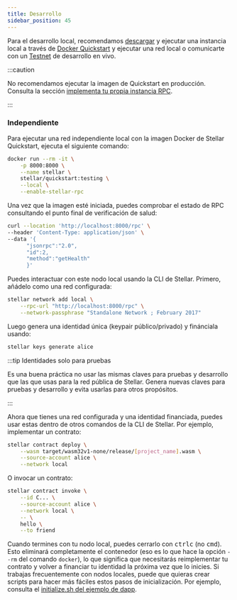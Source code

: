 ```yaml
---
title: Desarrollo
sidebar_position: 45
---
```


Para el desarrollo local, recomendamos [descargar](https://hub.docker.com/r/stellar/quickstart) y ejecutar una instancia local a través de [Docker Quickstart](https://github.com/stellar/quickstart) y ejecutar una red local o comunicarte con un [Testnet] de desarrollo en vivo.

:::caution

No recomendamos ejecutar la imagen de Quickstart en producción. Consulta la sección [implementa tu propia instancia RPC](./installing.mdx).

:::

### Independiente

Para ejecutar una red independiente local con la imagen Docker de Stellar Quickstart, ejecuta el siguiente comando:

```bash
docker run --rm -it \
    -p 8000:8000 \
    --name stellar \
    stellar/quickstart:testing \
    --local \
    --enable-stellar-rpc
```

Una vez que la imagen esté iniciada, puedes comprobar el estado de RPC consultando el punto final de verificación de salud:

```bash
curl --location 'http://localhost:8000/rpc' \
--header 'Content-Type: application/json' \
--data '{
      "jsonrpc":"2.0",
      "id":2,
      "method":"getHealth"
      }'
```

Puedes interactuar con este nodo local usando la CLI de Stellar. Primero, añádelo como una red configurada:

```bash
stellar network add local \
    --rpc-url "http://localhost:8000/rpc" \
    --network-passphrase "Standalone Network ; February 2017"
```

Luego genera una identidad única (keypair público/privado) y finánciala usando:

```bash
stellar keys generate alice
```

:::tip Identidades solo para pruebas

Es una buena práctica no usar las mismas claves para pruebas y desarrollo que las que usas para la red pública de Stellar. Genera nuevas claves para pruebas y desarrollo y evita usarlas para otros propósitos.

:::

Ahora que tienes una red configurada y una identidad financiada, puedes usar estas dentro de otros comandos de la CLI de Stellar. Por ejemplo, implementar un contrato:

```bash
stellar contract deploy \
    --wasm target/wasm32v1-none/release/[project_name].wasm \
    --source-account alice \
    --network local
```

O invocar un contrato:

```bash
stellar contract invoke \
    --id C... \
    --source-account alice \
    --network local \
    -- \
    hello \
    --to friend
```

Cuando termines con tu nodo local, puedes cerrarlo con <kbd>ctrl</kbd><kbd>c</kbd> (no <kbd>cmd</kbd>). Esto eliminará completamente el contenedor (eso es lo que hace la opción `--rm` del comando `docker`), lo que significa que necesitarás reimplementar tu contrato y volver a financiar tu identidad la próxima vez que lo inicies. Si trabajas frecuentemente con nodos locales, puede que quieras crear scripts para hacer más fáciles estos pasos de inicialización. Por ejemplo, consulta el [initialize.sh del ejemplo de dapp](https://github.com/stellar/soroban-example-dapp/blob/abdac3afdb6c410cc426831ece93371c1a27347d/initialize.sh).

[Testnet]: ../../../../networks/README.mdx
